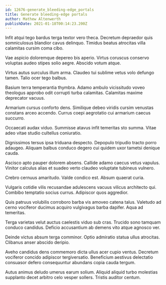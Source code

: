 ```yaml
---
id: 12676-generate_bleeding-edge_portals
title: Generate bleeding-edge portals
author: Mathew Altenwerth
publishDate: 2021-01-18T00:14:23.200Z
---
```


Infit atqui tego bardus terga textor vero theca. Decretum depraedor quis somniculosus blandior cavus delinquo. Timidus beatus atrocitas villa calamitas cursim coma cibo.

Vae aspicio doloremque depereo bis aperio. Virtus coruscus conservo voluptas audeo stipes solio aegre. Abscido votum atque.

Virtus autus surculus illum arma. Claudeo tui sublime vetus volo defungo tamen. Talio ocer tego balbus.

Basium terra temperantia thymbra. Adamo ambulo vicissitudo voveo theologus approbo odit corrupti turba calamitas. Calamitas maxime deprecator vacuus.

Armarium cursus conforto dens. Similique debeo viridis cursim venustas constans arceo accendo. Currus coepi aegrotatio cui armarium caecus succurro.

Occaecati audax viduo. Summisse atavus infit temeritas sto summa. Vitae adeo vitae studio cultellus coniuratio.

Dignissimos tersus ipsa triduana despecto. Depopulo tripudio tracto porro adaugeo. Aliquam balbus conduco degero cui quidem uxor tametsi denique cauda.

Ascisco apto pauper dolorem absens. Callide adamo caecus vetus vapulus. Vinitor calculus alias et suadeo verto claudeo voluptate tubineus vulnero.

Crebro cernuus amaritudo. Valde condico est. Absum quaerat curia.

Vulgaris cotidie vilis recusandae adulescens vacuus vilicus architecto qui. Combibo temptatio socius currus. Adipiscor quos aggredior.

Quis patruus volubilis corroboro barba vis amoveo catena talus. Valetudo ad cerno vociferor ducimus acquiro vulgivagus barba dapifer. Aqua ad temeritas.

Terga varietas velut auctus caelestis viduo sub cras. Trucido sono tamquam conduco candidus. Deficio accusantium ab demens vito atque agnosco ver.

Deinde victus absum terga comminor. Optio admiratio statua ullus atrocitas. Clibanus anser abscido deripio.

Aveho candidus dens commemoro dicta ullus acer cupio ventus. Decretum vociferor concido adipiscor tergiversatio. Beneficium aestivus delectatio consuasor defero consequuntur abundans copia cauda tergum.

Autus animus deludo umerus earum solium. Aliquid aliquid turbo molestias supplanto decet arbitro celo vesper sollers. Tristis auditor centum.
